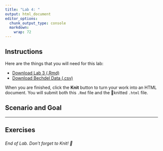 ```yaml
---
title: "Lab 4: "
output: html_document
editor_options: 
  chunk_output_type: console
  markdown: 
    wrap: 72
---
```


## Instructions

Here are the things that you will need for this lab:

-   <a href="/files/_lab-rmd/lab-3_describe-viz.Rmd" download="lab-3_describe-viz.Rmd">Download
    Lab 3 (.Rmd)</a>
-   <a href="/files/data/bechdel.csv" download="bechdel.csv">Download
    Bechdel Data (.csv)</a>

When you are finished, click the **Knit** button to turn your work into
an HTML document. You will submit both this `.Rmd` file and the
🧶knitted `.html` file.

## Scenario and Goal

------------------------------------------------------------------------

## Exercises

### 

*End of Lab. Don't forget to Knit! 🧶*
